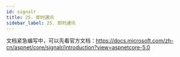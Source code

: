 ```yaml
---
id: signalr
title: 25. 即时通讯
sidebar_label: 25. 即时通讯
---
```


文档紧急编写中，可以先看官方文档：https://docs.microsoft.com/zh-cn/aspnet/core/signalr/introduction?view=aspnetcore-5.0